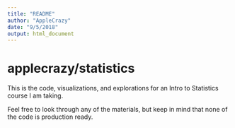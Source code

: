 ```yaml
---
title: "README"
author: "AppleCrazy"
date: "9/5/2018"
output: html_document
---
```


# applecrazy/statistics

This is the code, visualizations, and explorations for an Intro to Statistics course I am taking.

Feel free to look through any of the materials, but keep in mind that none of the code is production ready.